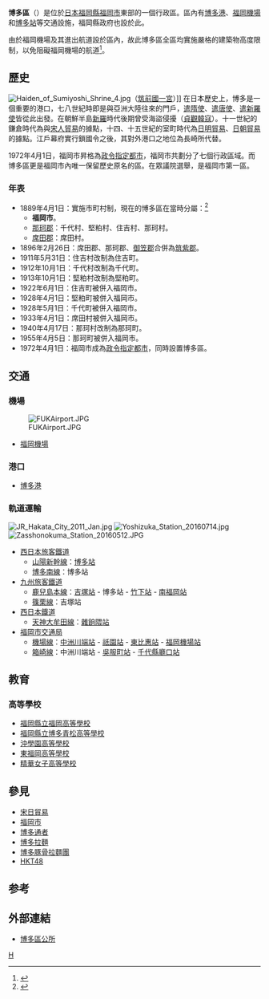 {{日本區
| 自治體名=博多區
| 圖像=[[File:Hakata_gion_yamakasa_2005_01.jpg|240px]]
| 圖像說明={{link-ja|博多祇園山笠|博多祇園山笠}}
| 區章=[[File:Emblem_of_Hakata.gif|100px]]
| 日文原名=博多区
| 平假名=はかたく
| 羅馬字拼音=Hakata-ku
| 都道府縣=福岡縣
| 支廳=
| 市=福岡市
| 編號=40132-3
| 面積=31.47
| 邊界未定=
| 人口=225,724
| 統計時間=2014年11月1日
| 自治體=[[福岡市|福岡市]]（[[東區_(福岡市)|東區]]、[[中央區_(福岡市)|中央區]]、[[南區_(福岡市)|南區]]）、[[春日市|春日市]]、[[大野城市|大野城市]]、[[志免町|志免町]] 
| 樹=
| 花=
| 其他象徵物=
| 其他象徵=
| 郵遞區號=812-8512
| 所在地=博多區博多駅前二丁目9番3號<br>[[File:Hakata_Ward_Office_in_Fukuoka_City.JPG|250px]]
| 電話號碼=92-441-2131
| 外部連結=http://www.city.fukuoka.lg.jp/hakata/
| 經度=東經130度25分
| 緯度=北緯33度35分
| 地圖=JP Fukuoka-shi.png
| 註記=人口：[http://www.city.fukuoka.lg.jp/soki/tokeichosa/shisei/toukei/jinkou/jinnkousokuhou.html 福岡市官方網頁]
}}
'''博多區'''（{{jpn|j=博多区|hg=はかたく|rm=Hakata ku|f=y}}）是位於[[日本|日本]][[福岡縣|福岡縣]][[福岡市|福岡市]]東部的一個行政區。區內有[[博多港|博多港]]、[[福岡機場|福岡機場]]和[[博多站|博多站]]等交通設施，福岡縣政府也設於此。

由於福岡機場及其進出航道設於區內，故此博多區全區均實施嚴格的建築物高度限制，以免阻礙福岡機場的航道<ref>{{Cite web |url=http://maps.gsi.go.jp/#12/33.688067/130.426117/&base=std&ls=std%7Ckokuarea&disp=11&lcd=kokuarea&vs=c1j0h0k0l0u0t0z0r0s0m0f0&d=vl |title=國土地理院-福岡機場航道限制區地圖 |accessdate=2020-02-21 |archive-date=2017-01-10 |archive-url=https://web.archive.org/web/20170110042224/http://maps.gsi.go.jp/#12/33.688067/130.426117/&base=std&ls=std%7Ckokuarea&disp=11&lcd=kokuarea&vs=c1j0h0k0l0u0t0z0r0s0m0f0&d=vl |dead-url=no }}</ref>。

==歷史==
[[File:Haiden_of_Sumiyoshi_Shrine_4.jpg|thumb]]（[[筑前國|筑前國]][[一宮|一宮]]）]]
在日本歷史上，博多是一個重要的港口，七八世紀時即是與亞洲大陸往來的門戶，[[遣隋使|遣隋使]]、[[遣唐使|遣唐使]]、[[遣新羅使|遣新羅使]]皆從此出發。在朝鮮半島[[新羅|新羅]]時代後期曾受海盜侵擾（[[貞觀_(日本)|貞觀]][[韓寇|韓寇]]）。十一世紀的鎌倉時代為與[[宋日貿易|宋人貿易]]的據點，十四、十五世紀的室町時代為[[明日貿易|日明貿易]]、[[日朝貿易|日朝貿易]]的據點。江戶幕府實行鎖國令之後，其對外港口之地位為長崎所代替。

1972年4月1日，福岡市昇格為[[政令指定都市|政令指定都市]]，福岡市共劃分了七個行政區域。而博多區更是福岡市內唯一保留歷史原名的區。在眾議院選舉，是福岡市第一區。
===年表===
* 1889年4月1日：實施市町村制，現在的博多區在當時分屬：<ref>{{cite book| language =ja| author =福岡市政府| title =平成２０年度版區政概要| url =http://www.city.fukuoka.lg.jp/data/open/cnt/3/11418/1/20kuseigaiyou.pdf| date =2008年| location =| publisher =福岡市政府| pages =2| format =PDF| deadurl =yes| archiveurl =https://web.archive.org/web/20090704073522/http://www.city.fukuoka.lg.jp/data/open/cnt/3/11418/1/20kuseigaiyou.pdf| archivedate =2009-07-04| access-date =2009-05-27}}</ref>
** '''福岡市'''。
** [[那珂郡_(福岡縣)|那珂郡]]：千代村、堅粕村、住吉村、那珂村。
** [[席田郡_(福岡縣)|席田郡]]：席田村。
* 1896年2月26日：席田郡、那珂郡、[[御笠郡|御笠郡]]合併為[[筑紫郡|筑紫郡]]。
* 1911年5月31日：住吉村改制為住吉町。
* 1912年10月1日：千代村改制為千代町。
* 1913年10月1日：堅粕村改制為堅粕町。
* 1922年6月1日：住吉町被併入福岡市。
* 1928年4月1日：堅粕町被併入福岡市。
* 1928年5月1日：千代町被併入福岡市。
* 1933年4月1日：席田村被併入福岡市。
* 1940年4月17日：那珂村改制為那珂町。
* 1955年4月5日：那珂町被併入福岡市。
* 1972年4月1日：福岡市成為[[政令指定都市|政令指定都市]]，同時設置博多區。

==交通==
===機場===
[[File:FUKAirport.JPG|thumb]]
* [[福岡機場|福岡機場]]

===港口===
* [[博多港|博多港]]

===軌道運輸===
[[File:JR_Hakata_City_2011_Jan.jpg|thumb]]
[[File:Yoshizuka_Station_20160714.jpg|thumb]]
[[File:Zasshonokuma_Station_20160512.JPG|thumb]]
* [[西日本旅客鐵道|西日本旅客鐵道]]
** [[山陽新幹線|山陽新幹線]]：[[博多站|博多站]]
** [[博多南線|博多南線]]：博多站
* [[九州旅客鐵道|九州旅客鐵道]] 
** [[鹿兒島本線|鹿兒島本線]]：[[吉塚站|吉塚站]] - 博多站 - [[竹下站|竹下站]] - [[南福岡站|南福岡站]]
** [[篠栗線|篠栗線]]：吉塚站
* [[西日本鐵道|西日本鐵道]]
** [[天神大牟田線|天神大牟田線]]：[[雜餉隈站|雜餉隈站]]
* [[福岡市交通局|福岡市交通局]]
** [[福岡市地下鐵機場線|機場線]]：[[中洲川端站|中洲川端站]] - [[祇園站_(福岡縣)|祇園站]] - [[東比惠站|東比惠站]] - [[福岡機場站|福岡機場站]]
** [[箱崎線|箱崎線]]：中洲川端站 - [[吳服町站|吳服町站]] - [[千代縣廳口站|千代縣廳口站]]

==教育==
===高等學校===
* [[福岡縣立福岡高等學校|福岡縣立福岡高等學校]]
* [[福岡縣立博多青松高等學校|福岡縣立博多青松高等學校]]
* [[沖學園高等學校|沖學園高等學校]]
* [[東福岡高等學校|東福岡高等學校]]
* [[精華女子高等學校|精華女子高等學校]]

==參見==
*[[宋日貿易|宋日貿易]]
*[[福岡市|福岡市]]
*[[博多通者|博多通者]]
*[[博多拉麵|博多拉麵]]
*[[博多豚骨拉麵團|博多豚骨拉麵團]]
*[[HKT48|HKT48]]

==参考==
<div class="references-small">
<references />
</div>

==外部連結==
{{Commonscat|Hakata-ku, Fukuoka}}
* {{Ja}} [https://web.archive.org/web/20070203104327/http://www.city.fukuoka.jp/hakata/ 博多區公所]

{{福岡縣}}{{Authority control}}

[[Category:日本的同志村|H]]